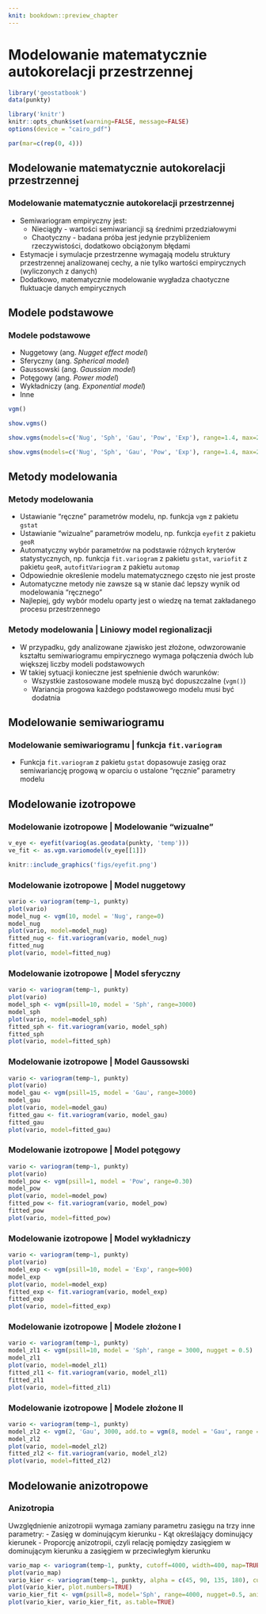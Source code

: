 ```yaml
---
knit: bookdown::preview_chapter
---
```


# Modelowanie matematycznie autokorelacji przestrzennej {#modelowanie-matematycznie-autokorelacji-przestrzennej}

```r
library('geostatbook')
data(punkty)
```

```r
library('knitr')
knitr::opts_chunk$set(warning=FALSE, message=FALSE)
options(device = "cairo_pdf")
```

```r
par(mar=c(rep(0, 4)))
```

## Modelowanie matematycznie autokorelacji przestrzennej

### Modelowanie matematycznie autokorelacji przestrzennej
- Semiwariogram empiryczny jest:
    - Nieciągły - wartości semiwariancji są średnimi przedziałowymi
    - Chaotyczny - badana próba jest jedynie przybliżeniem rzeczywistości, dodatkowo obciążonym błędami
- Estymacje i symulacje przestrzenne wymagają modelu struktury przestrzennej analizowanej cechy, a nie tylko wartości empirycznych (wyliczonych z danych)
- Dodatkowo, matematycznie modelowanie wygładza chaotyczne fluktuacje danych empirycznych

## Modele podstawowe 

### Modele podstawowe 
- Nuggetowy (ang. *Nugget effect model*)
- Sferyczny (ang. *Spherical model*)
- Gaussowski (ang. *Gaussian model*)
- Potęgowy (ang. *Power model*)
- Wykładniczy (ang. *Exponential model*)
- Inne

```r
vgm()
```

```r
show.vgms()
```

```r
show.vgms(models=c('Nug', 'Sph', 'Gau', 'Pow', 'Exp'), range=1.4, max=2.5)
```

```r
show.vgms(models=c('Nug', 'Sph', 'Gau', 'Pow', 'Exp'), range=1.4, max=2.5, as.groups = TRUE)
```

## Metody modelowania

### Metody modelowania
- Ustawianie "ręczne" parametrów modelu, np. funkcja `vgm` z pakietu `gstat`
- Ustawianie "wizualne" parametrów modelu, np. funkcja `eyefit` z pakietu `geoR`
- Automatyczny wybór parametrów na podstawie różnych kryterów statystycznych, np. funkcja `fit.variogram` z pakietu `gstat`, `variofit` z pakietu `geoR`, `autofitVariogram` z pakietu `automap`
- Odpowiednie określenie modelu matematycznego często nie jest proste
- Automatyczne metody nie zawsze są w stanie dać lepszy wynik od modelowania "ręcznego"
- Najlepiej, gdy wybór modelu oparty jest o wiedzę na temat zakładanego procesu przestrzennego

### Metody modelowania | Liniowy model regionalizacji
- W przypadku, gdy analizowane zjawisko jest złożone, odwzorowanie kształtu semiwariogramu empirycznego wymaga połączenia dwóch lub większej liczby modeli podstawowych
- W takiej sytuacji konieczne jest spełnienie dwóch warunków:
    - Wszystkie zastosowane modele muszą być dopuszczalne (`vgm()`)
    - Wariancja progowa każdego podstawowego modelu musi być dodatnia

## Modelowanie semiwariogramu
### Modelowanie semiwariogramu | funkcja `fit.variogram`
- Funkcja `fit.variogram` z pakietu `gstat` dopasowuje zasięg oraz semiwariancję progową w oparciu o ustalone "ręcznie" parametry modelu

## Modelowanie izotropowe

### Modelowanie izotropowe | Modelowanie "wizualne"

```r
v_eye <- eyefit(variog(as.geodata(punkty, 'temp')))
ve_fit <- as.vgm.variomodel(v_eye[[1]])
```


```r
knitr::include_graphics('figs/eyefit.png')
```

### Modelowanie izotropowe | Model nuggetowy

```r
vario <- variogram(temp~1, punkty)
plot(vario)
model_nug <- vgm(10, model = 'Nug', range=0)
model_nug
plot(vario, model=model_nug)
fitted_nug <- fit.variogram(vario, model_nug)
fitted_nug
plot(vario, model=fitted_nug)
```

### Modelowanie izotropowe | Model sferyczny

```r
vario <- variogram(temp~1, punkty)
plot(vario)
model_sph <- vgm(psill=10, model = 'Sph', range=3000)
model_sph
plot(vario, model=model_sph)
fitted_sph <- fit.variogram(vario, model_sph)
fitted_sph
plot(vario, model=fitted_sph)
```

### Modelowanie izotropowe | Model Gaussowski

```r
vario <- variogram(temp~1, punkty)
plot(vario)
model_gau <- vgm(psill=15, model = 'Gau', range=3000)
model_gau
plot(vario, model=model_gau)
fitted_gau <- fit.variogram(vario, model_gau)
fitted_gau
plot(vario, model=fitted_gau)
```

### Modelowanie izotropowe | Model potęgowy

```r
vario <- variogram(temp~1, punkty)
plot(vario)
model_pow <- vgm(psill=1, model = 'Pow', range=0.30)
model_pow
plot(vario, model=model_pow)
fitted_pow <- fit.variogram(vario, model_pow)
fitted_pow
plot(vario, model=fitted_pow)
```

### Modelowanie izotropowe | Model wykładniczy

```r
vario <- variogram(temp~1, punkty)
plot(vario)
model_exp <- vgm(psill=10, model = 'Exp', range=900)
model_exp
plot(vario, model=model_exp)
fitted_exp <- fit.variogram(vario, model_exp)
fitted_exp
plot(vario, model=fitted_exp)
```

### Modelowanie izotropowe | Modele złożone I

```r
vario <- variogram(temp~1, punkty)
model_zl1 <- vgm(psill=10, model = 'Sph', range = 3000, nugget = 0.5)
model_zl1
plot(vario, model=model_zl1)
fitted_zl1 <- fit.variogram(vario, model_zl1)
fitted_zl1
plot(vario, model=fitted_zl1)
```

### Modelowanie izotropowe | Modele złożone II

```r
vario <- variogram(temp~1, punkty)
model_zl2 <- vgm(2, 'Gau', 3000, add.to = vgm(8, model = 'Gau', range = 2000, nugget = 0.5))
model_zl2
plot(vario, model=model_zl2)
fitted_zl2 <- fit.variogram(vario, model_zl2)
plot(vario, model=fitted_zl2)
```

## Modelowanie anizotropowe

### Anizotropia
Uwzględnienie anizotropii wymaga zamiany parametru zasięgu na trzy inne parametry:
- Zasięg w dominującym kierunku
- Kąt określający dominujący kierunek
- Proporcję anizotropii, czyli relację pomiędzy zasięgiem w dominującym kierunku a zasięgiem w przeciwległym kierunku

```r
vario_map <- variogram(temp~1, punkty, cutoff=4000, width=400, map=TRUE)
plot(vario_map)
vario_kier <- variogram(temp~1, punkty, alpha = c(45, 90, 135, 180), cutoff=4000)
plot(vario_kier, plot.numbers=TRUE)
vario_kier_fit <- vgm(psill=8, model='Sph', range=4000, nugget=0.5, anis = c(45, .4))
plot(vario_kier, vario_kier_fit, as.table=TRUE)
```
